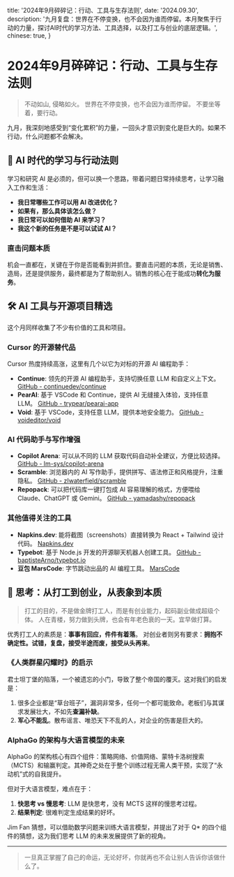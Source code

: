   title: '2024年9月碎碎记：行动、工具与生存法则',
  date: '2024.09.30',
  description: '九月复盘：世界在不停变换，也不会因为谁而停留。本月聚焦于行动的力量，探讨AI时代的学习方法、工具选择，以及打工与创业的底层逻辑。',
  chinese: true,
}

# 2024年9月碎碎记：行动、工具与生存法则

> 不动如山, 侵略如火。
> 世界在不停变换，也不会因为谁而停留。
> 不要坐等着，要行动。

九月，我深刻地感受到“变化累积”的力量，一回头才意识到变化是巨大的。如果不行动，什么问题都不会解决。

## 🚀 AI 时代的学习与行动法则

学习和研究 AI 是必须的，但可以换一个思路，带着问题日常持续思考，让学习融入工作和生活：

- **我日常哪些工作可以用 AI 改进优化？**
- **如果有，那么具体该怎么做？**
- **我日常可以如何借助 AI 来学习？**
- **我这个新的任务是不是可以试试 AI？**

### 直击问题本质
机会一直都在，关键在于你是否能看到并抓住。要直击问题的本质，无论是销售、造局，还是提供服务，最终都是为了帮助别人。销售的核心在于能成功**转化为服务**。

## 🛠️ AI 工具与开源项目精选

这个月同样收集了不少有价值的工具和项目。

### Cursor 的开源替代品
Cursor 热度持续高涨，这里有几个以它为对标的开源 AI 编程助手：
- **Continue**: 领先的开源 AI 编程助手，支持切换任意 LLM 和自定义上下文。 [GitHub - continuedev/continue](https://github.com/continuedev/continue)
- **PearAI**: 基于 VSCode 和 Continue，提供 AI 无缝接入体验，支持任意 LLM。 [GitHub - trypear/pearai-app](https://github.com/trypear/pearai-app)
- **Void**: 基于 VSCode，支持任意 LLM，提供本地安全能力。 [GitHub - voideditor/void](https://github.com/voideditor/void)

### AI 代码助手与写作增强
- **Copilot Arena**: 可以从不同的 LLM 获取代码自动补全建议，方便比较选择。 [GitHub - lm-sys/copilot-arena](https://github.com/lm-sys/copilot-arena)
- **Scramble**: 浏览器内的 AI 写作助手，提供拼写、语法修正和风格提升，注重隐私。 [GitHub - zIwaterfield/scramble](https://github.com/zIwaterfield/scramble)
- **Repopack**: 可以把代码库一键打包成 AI 容易理解的格式，方便喂给 Claude、ChatGPT 或 Gemini。 [GitHub - yamadashy/repopack](https://github.com/yamadashy/repopack)

### 其他值得关注的工具
- **Napkins.dev**: 能将截图（screenshots）直接转换为 React + Tailwind 设计代码。 [Napkins.dev](https://napkins.dev/)
- **Typebot**: 基于 Node.js 开发的开源聊天机器人创建工具。 [GitHub - baptisteArno/typebot.io](https://github.com/baptisteArno/typebot.io)
- **豆包 MarsCode**: 字节跳动出品的 AI 编程工具。 [MarsCode](https://www.marscode.com/)

## 🧠 思考：从打工到创业，从表象到本质

> 打工的目的，不是做金牌打工人，而是有创业能力，起码副业做成超级个体。
> 人在青楼，努力做到头牌，也会有年老色衰的一天。宜早做打算。

优秀打工人的素质是：**事事有回应，件件有着落**。
对创业者则另有要求：**拥抱不确定性。试错，复盘，接受半途而废，接受从头再来**。

### 《人类群星闪耀时》的启示
君士坦丁堡的陷落，一个被遗忘的小门，导致了整个帝国的覆灭。这对我们的启发是：
1.  很多企业都是“草台班子”，漏洞非常多，任何一个都可能致命。老板们与其谋求发展壮大，不如先**查漏补缺**。
2.  **军心不能乱**。散布谣言、唯恐天下不乱的人，对企业的伤害是巨大的。

### AlphaGo 的架构与大语言模型的未来
AlphaGo 的架构核心有四个组件：策略网络、价值网络、蒙特卡洛树搜索（MCTS）和输赢判定。其神奇之处在于整个训练过程无需人类干预，实现了“永动机”式的自我提升。

但对于大语言模型，难点在于：
1.  **快思考 vs 慢思考**: LLM 是快思考，没有 MCTS 这样的慢思考过程。
2.  **结果判定**: 很难判定生成结果的好坏。

Jim Fan 猜想，可以借助数学问题来训练大语言模型，并提出了对于 Q\* 的四个组件的猜想，这为我们思考 LLM 的未来发展提供了新的视角。

---


> 一旦真正掌握了自己的命运，无论好坏，你就再也不会让别人告诉你该做什么了。